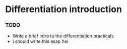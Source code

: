 # Differentiation introduction

### TODO

- Write a brief intro to the differentiation practicals
- i should write this asap hei
